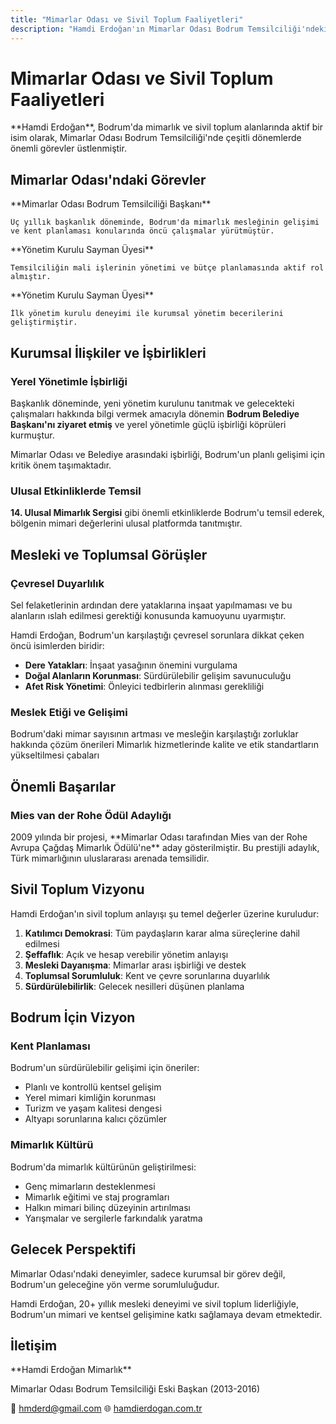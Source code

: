 ```yaml
---
title: "Mimarlar Odası ve Sivil Toplum Faaliyetleri"
description: "Hamdi Erdoğan'ın Mimarlar Odası Bodrum Temsilciliği'ndeki görevleri ve sivil toplum çalışmaları"
---
```


# Mimarlar Odası ve Sivil Toplum Faaliyetleri

<Note>
**Hamdi Erdoğan**, Bodrum'da mimarlık ve sivil toplum alanlarında aktif bir isim olarak, Mimarlar Odası Bodrum Temsilciliği'nde çeşitli dönemlerde önemli görevler üstlenmiştir.
</Note>

## Mimarlar Odası'ndaki Görevler

<Steps>
  <Step title="2013-2016 Dönemi">
    **Mimarlar Odası Bodrum Temsilciliği Başkanı**

    Üç yıllık başkanlık döneminde, Bodrum'da mimarlık mesleğinin gelişimi ve kent planlaması konularında öncü çalışmalar yürütmüştür.
  </Step>
  <Step title="2009-2011 Dönemi">
    **Yönetim Kurulu Sayman Üyesi**

    Temsilciliğin mali işlerinin yönetimi ve bütçe planlamasında aktif rol almıştır.
  </Step>
  <Step title="2008-2009 Dönemi">
    **Yönetim Kurulu Sayman Üyesi**

    İlk yönetim kurulu deneyimi ile kurumsal yönetim becerilerini geliştirmiştir.
  </Step>
</Steps>

## Kurumsal İlişkiler ve İşbirlikleri

### Yerel Yönetimle İşbirliği

Başkanlık döneminde, yeni yönetim kurulunu tanıtmak ve gelecekteki çalışmaları hakkında bilgi vermek amacıyla dönemin **Bodrum Belediye Başkanı'nı ziyaret etmiş** ve yerel yönetimle güçlü işbirliği köprüleri kurmuştur.

<Tip>
Mimarlar Odası ve Belediye arasındaki işbirliği, Bodrum'un planlı gelişimi için kritik önem taşımaktadır.
</Tip>

### Ulusal Etkinliklerde Temsil

**14. Ulusal Mimarlık Sergisi** gibi önemli etkinliklerde Bodrum'u temsil ederek, bölgenin mimari değerlerini ulusal platformda tanıtmıştır.

## Mesleki ve Toplumsal Görüşler

### Çevresel Duyarlılık

<Check>
Sel felaketlerinin ardından dere yataklarına inşaat yapılmaması ve bu alanların ıslah edilmesi gerektiği konusunda kamuoyunu uyarmıştır.
</Check>

Hamdi Erdoğan, Bodrum'un karşılaştığı çevresel sorunlara dikkat çeken öncü isimlerden biridir:

- **Dere Yatakları**: İnşaat yasağının önemini vurgulama
- **Doğal Alanların Korunması**: Sürdürülebilir gelişim savunuculuğu
- **Afet Risk Yönetimi**: Önleyici tedbirlerin alınması gerekliliği

### Meslek Etiği ve Gelişimi

<CardGroup cols={2}>
  <Card title="Mesleki Sorunlar" icon="exclamation-triangle">
    Bodrum'daki mimar sayısının artması ve mesleğin karşılaştığı zorluklar hakkında çözüm önerileri
  </Card>
  <Card title="Kalite Standartları" icon="certificate">
    Mimarlık hizmetlerinde kalite ve etik standartların yükseltilmesi çabaları
  </Card>
</CardGroup>

## Önemli Başarılar

### Mies van der Rohe Ödül Adaylığı

<Note>
2009 yılında bir projesi, **Mimarlar Odası tarafından Mies van der Rohe Avrupa Çağdaş Mimarlık Ödülü'ne** aday gösterilmiştir. Bu prestijli adaylık, Türk mimarlığının uluslararası arenada temsilidir.
</Note>

## Sivil Toplum Vizyonu

Hamdi Erdoğan'ın sivil toplum anlayışı şu temel değerler üzerine kuruludur:

1. **Katılımcı Demokrasi**: Tüm paydaşların karar alma süreçlerine dahil edilmesi
2. **Şeffaflık**: Açık ve hesap verebilir yönetim anlayışı
3. **Mesleki Dayanışma**: Mimarlar arası işbirliği ve destek
4. **Toplumsal Sorumluluk**: Kent ve çevre sorunlarına duyarlılık
5. **Sürdürülebilirlik**: Gelecek nesilleri düşünen planlama

## Bodrum İçin Vizyon

### Kent Planlaması

Bodrum'un sürdürülebilir gelişimi için öneriler:
- Planlı ve kontrollü kentsel gelişim
- Yerel mimari kimliğin korunması
- Turizm ve yaşam kalitesi dengesi
- Altyapı sorunlarına kalıcı çözümler

### Mimarlık Kültürü

Bodrum'da mimarlık kültürünün geliştirilmesi:
- Genç mimarların desteklenmesi
- Mimarlık eğitimi ve staj programları
- Halkın mimari bilinç düzeyinin artırılması
- Yarışmalar ve sergilerle farkındalık yaratma

## Gelecek Perspektifi

<Tip>
Mimarlar Odası'ndaki deneyimler, sadece kurumsal bir görev değil, Bodrum'un geleceğine yön verme sorumluluğudur.
</Tip>

Hamdi Erdoğan, 20+ yıllık mesleki deneyimi ve sivil toplum liderliğiyle, Bodrum'un mimari ve kentsel gelişimine katkı sağlamaya devam etmektedir.

## İletişim

<Card title="İletişim" icon="building">
  **Hamdi Erdoğan Mimarlık**

  Mimarlar Odası Bodrum Temsilciliği
  Eski Başkan (2013-2016)

  📧 hmderd@gmail.com
  🌐 [hamdierdogan.com.tr](https://hamdierdogan.com.tr)
</Card>